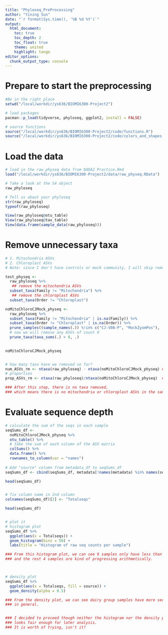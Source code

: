 ```yaml
---
title: "Phyloseq_PreProcessing"
author: "Yining Sun"
date: "`r format(Sys.time(), '%B %d %Y')`"
output: 
  html_document:
    toc: true
    toc_depth: 2
    toc_float: true
    theme: united
    highlight: tango
editor_options: 
  chunk_output_type: console
---
```


# Prepare to start the preprocessing
```r
#Be in the right place
setwd("/local/workdir/ys636/BIOMI6300-Project2")

# load packages
pacman::p_load(tidyverse, phyloseq, ggplot2, install = FALSE)

# source functions
source("/local/workdir/ys636/BIOMI6300-Project2/code/functions.R")
source("/local/workdir/ys636/BIOMI6300-Project2/code/colors_and_shapes.R")

```


# Load the data
```r

# load in the raw_physeq data from DADA2 Practice.Rmd
load("/local/workdir/ys636/BIOMI6300-Project2/data/raw_physeq.RData")

# Take a look at the S4 object
raw_phyloseq

# Tell us about your phyloseq
str(raw_phyloseq)
typeof(raw_phyloseq)

View(raw_phyloseq@otu_table)
View(raw_phyloseq@tax_table)
View(data.frame(sample_data(raw_phyloseq)))

```


# Remove unnecessary taxa
```r

# 1. Mitochondria ASVs
# 2. Chloroplast ASVs
# Note: since I don't have controls or mock community, I will skip removing this two types of ASV data.

test_physeq <-
  raw_phyloseq %>% 
   ## remove the mitochondria ASVs
  subset_taxa(Family != "Mitochondria") %>%
   ## remove the chloroplast ASVs
  subset_taxa(Order != "Chloroplast")

noMitoChloroCJMock_physeq <- 
  raw_phyloseq %>%
  subset_taxa(Family != "Mitochondria" | is.na(Family)) %>%
  subset_taxa(Order != "Chloroplast" | is.na(Order)) %>%
  prune_samples((sample_names(.)) %!in% c("CJ-V08-P", "MockZyomPos"), .) %>%
  # now we will remove any ASVs of count 0
  prune_taxa(taxa_sums(.) > 0, .)
  

noMitoChloroCJMock_physeq


# how many taxa have we removed so far?
num_ASVs_rm <- ntaxa(raw_phyloseq) - ntaxa(noMitoChloroCJMock_physeq) ## 0
# proportion
prop_ASVs_rm <- ntaxa(raw_phyloseq)/ntaxa(noMitoChloroCJMock_physeq)  ## 1

### After this step, there is no taxa removed,
### which means there is no mitochondria or chloroplast ASVs in the samples

```


# Evaluate sequence depth
```r

# calculate the sum of the seqs in each sample
seqSums_df <- 
  noMitoChloroCJMock_physeq %>%
  otu_table() %>%
  # take the sum of each column of the ASV matrix
  colSums() %>%
  data.frame() %>%
  rownames_to_column(var = "names") 
  
# Add "source" column from metadata_df to seqSums_df
seqSums_df <- cbind(seqSums_df, metadata[!names(metadata) %in% names(seqSums_df)])

head(seqSums_df)


# fix column name in 2nd column
colnames(seqSums_df)[2] <- "Totalseqs"

head(seqSums_df)


# plot it
# histogram plot
seqSums_df %>%
  ggplot(aes(x = Totalseqs)) +
  geom_histogram(bins = 50) +
  labs(title = "Histogram of raw seq counts per sample")

### From this histogram plot, we can see 9 samples only have less than 10,000 seqs, 
### and the rest 4 samples are kind of progressing arithmetically.



# density plot
seqSums_df %>%
  ggplot(aes(x = Totalseqs, fill = source)) +
  geom_density(alpha = 0.5) 

### From the density plot, we can see dairy group samples have more seqs than meat group samples,
### in general.


### I decided to proceed though neither the histogram nor the density plot 
### looks fair enough for later analysis.
### It is worth of trying, isn't it?

```




